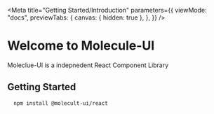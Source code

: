 
<Meta
  title="Getting Started/Introduction"
  parameters={{
    viewMode: "docs",
    previewTabs: {
      canvas: { hidden: true },
    },
  }}
/>

# Welcome to Molecule-UI

Moleclue-UI is a indepnedent React Component Library

## Getting Started

```
  npm install @molecult-ui/react
```
